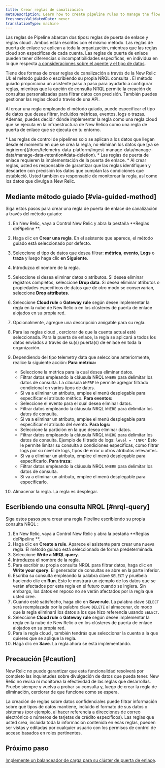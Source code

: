 ```yaml
---
title: Crear reglas de canalización
metaDescription: Learn how to create pipeline rules to manage the flow of data from your monitored entities to New Relic.
freshnessValidatedDate: never
translationType: machine
---
```


Las reglas de Pipeline abarcan dos tipos: reglas de puerta de enlace y reglas cloud . Ambos están escritos con el mismo método. Las reglas de puerta de enlace se aplican a toda la organización, mientras que las reglas cloud son específicas de cada cuenta. Las reglas de puerta de enlace pueden tener diferencias o incompatibilidades específicas, en individua en lo que respecta [a consideraciones sobre el agente y el tipo de datos](/docs/new-relic-control/pipeline-control/data-dropping-gateway).

Tiene dos formas de crear reglas de canalización a través de la New Relic UI: el método guiado o escribiendo su propia NRQL consulta . El método guiado proporciona un asistente paso a paso para ayudarlo a configurar reglas, mientras que la opción de consulta NRQL permite la creación de consultas personalizadas para filtrar datos con precisión. También puedes gestionar las reglas cloud a través de una API.

Al crear una regla empleando el método guiado, puede especificar el tipo de datos que desea filtrar, incluidos métricas, eventos, logs o trazas. Además, puedes decidir dónde implementar la regla como una regla cloud que se ejecuta en la infraestructura de New Relico como una regla de puerta de enlace que se ejecuta en tu entorno.

<Callout variant="important">
  * Las reglas de control de pipelines solo se aplican a los datos que llegan desde el momento en que se crea la regla, no eliminan los datos que [ya se ingirieron](/docs/telemetry-data-platform/ingest-manage-data/manage-data/manage-data-retention#data-deletion).
  * Las reglas de puerta de enlace requieren la implementación de la puerta de enlace.
  * Al crear reglas, usted es responsable de garantizar que las reglas identifiquen y descarten con precisión los datos que cumplan las condiciones que estableció. Usted también es responsable de monitorear la regla, así como los datos que divulga a New Relic.
</Callout>

## Mediante método guiado [#via-guided-method]

Siga estos pasos para crear una regla de puerta de enlace de canalización a través del método guiado:

1. En New Relic, vaya a Control New Relic y abra la pestaña **Reglas dePipeline **.

2. Haga clic en **Crear una regla**. En el asistente que aparece, el método guiado está seleccionado por defecto.

3. Seleccione el tipo de datos que desea filtrar: **métrica**, **evento**, **Logs** o **traza** y luego haga clic **en Siguiente**.

4. Introduzca el nombre de la regla.

5. Seleccione si desea eliminar datos o atributos. Si desea eliminar registros completos, seleccione **Drop data**. Si desea eliminar atributos o propiedades específicos de datos que de otro modo se conservarían, seleccione **Drop attributes**.

6. Seleccione **Cloud rule** o **Gateway rule** según desee implementar la regla en la nube de New Relic o en los clústeres de puerta de enlace alojados en su propia red.

7. Opcionalmente, agregue una descripción amigable para su regla.

8. Para las reglas cloud , cerciorar de que la cuenta actual esté seleccionada. Para la puerta de enlace, la regla se aplicará a todos los datos enviados a través de su(s) puerta(s) de enlace en toda la organización.

9. Dependiendo del tipo telemetry data que seleccione anteriormente, realice la siguiente acción: **Para métrica:**

   * Seleccione la métrica para la cual desea eliminar datos.
   * Filtrar datos empleando la cláusula NRQL `WHERE` para delimitar los datos de consulta. La cláusula `WHERE` le permite agregar filtrado condicional en varios tipos de datos.
   * Si va a eliminar un atributo, emplee el menú desplegable para especificar el atributo métrico. **Para eventos:**
   * Seleccione el evento para el cual desea eliminar datos.
   * Filtrar datos empleando la cláusula NRQL `WHERE` para delimitar los datos de consulta.
   * Si va a eliminar un atributo, emplee el menú desplegable para especificar el atributo del evento. **Para logs:**
   * Seleccione la partición en la que desea eliminar datos.
   * Filtrar datos empleando la cláusula NRQL `WHERE` para delimitar los datos de consulta. Ejemplo de filtrado de logs: `level = 'INFO'` Esto le permite limitar su consulta a condiciones específicas, como filtrar logs por su nivel de logs, tipos de error u otros atributos relevantes.
   * Si va a eliminar un atributo, emplee el menú desplegable para especificarlo. **Para traza:**
   * Filtrar datos empleando la cláusula NRQL `WHERE` para delimitar los datos de consulta.
   * Si va a eliminar un atributo, emplee el menú desplegable para especificarlo.

10. Almacenar la regla. La regla es desplegar.

## Escribiendo una consulta NRQL [#nrql-query]

Siga estos pasos para crear una regla Pipeline escribiendo su propia consulta NRQL :

1. En New Relic, vaya a Control New Relic y abra la pestaña **Reglas dePipeline **.
2. Haga clic en **Create a rule**. Aparece el asistente para crear una nueva regla. El método guiado está seleccionado de forma predeterminada.
3. Seleccione **Write a NRQL query**.
4. Introduzca el nombre de la regla.
5. Para escribir su propia consulta NRQL para filtrar datos, haga clic en **Write your query**. El generador de consultas se abre en la parte inferior.
6. Escriba su consulta empleando la palabra clave `SELECT` y pruébela haciendo clic en **Run**. Esto le mostrará un ejemplo de los datos que se verán afectados por esta regla en el futuro cuando se ingiera. Sin embargo, los datos en reposo no se verán afectados por la regla que usted cree.
7. Cuando esté satisfecho, haga clic en **Save rule**. La palabra clave `SELECT` será reemplazada por la palabra clave `DELETE` al almacenar, de modo que la regla eliminará los datos a los que hizo referencia usando `SELECT`.
8. Seleccione **Cloud rule** o **Gateway rule** según desee implementar la regla en la nube de New Relic o en los clústeres de puerta de enlace alojados en su propia red.
9. Para la regla cloud , también tendrás que seleccionar la cuenta a la que quieres que se aplique la regla.
10. Haga clic en **Save**. La regla ahora se está implementando.

## Precaución [#caution]

New Relic no puede garantizar que esta funcionalidad resolverá por completo las inquietudes sobre divulgación de datos que pueda tener. New Relic no revisa ni monitorea la efectividad de las reglas que desarrollas. Pruebe siempre y vuelva a probar su consulta y, luego de crear la regla de eliminación, cerciorar de que funcione como se espera.

La creación de reglas sobre datos confidenciales puede filtrar información sobre qué tipos de datos mantiene, incluido el formato de sus datos o sistemas (por ejemplo, al hacer referencia a direcciones de correo electrónico o números de tarjetas de crédito específicos). Las reglas que usted crea, incluida toda la información contenida en esas reglas, pueden ser vistas y editadas por cualquier usuario con los permisos de control de acceso basados en roles pertinentes.

## Próximo paso

[Implemente un balanceador de carga para su clúster de puerta de enlace](/docs/new-relic-control/pipeline-control/load-balancer-for-gateway).